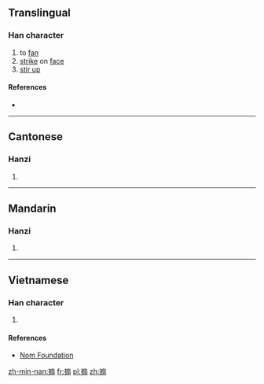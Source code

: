 {{also|煽}}
==Translingual==

===Han character===
{{Han char|rn=64|rad=手|as=10|sn=13|four=5302<sub>7</sub>|canj=手竹尸一 (QHSM), 手戈尸一 (QISM)|ids=⿰[[扌]][[扇]]}}

# to [[fan]]
# [[strike]] on [[face]]
# [[stir up]]

====References====
* {{Han ref|kx=0447.230|dkj=12502|dj=0798.150|hdz=31937.070|uh=6427|ud=25639|bh=DDB5|bd=56757}}

----

==Cantonese==

===Hanzi===
{{yue-hanzi|jyut=[[sin3]]|y=sin3}}

# {{defn|lang=yue|sort=手10}}

----

==Mandarin==

===Hanzi===
{{cmn-hanzi|pin=[[shān]] ([[shan1]])|wg=shan<sup>1</sup>}}

# {{defn|lang=cmn|sort=手10}}

----

==Vietnamese==

===Han character===
{{vi-hantu|rs=手10|[[quạt]], [[dập]], [[phiến]], [[thiên]]}}

# {{defn|lang=vi|sort=手10}}

====References====
*[http://nomfoundation.org/common/nom_details.php?codepoint=6247 Nom Foundation]

[[zh-min-nan:搧]]
[[fr:搧]]
[[pl:搧]]
[[zh:搧]]